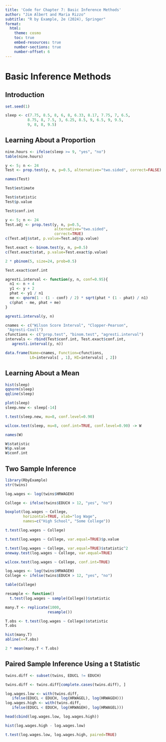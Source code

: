 ```yaml
---
title: 'Code for Chapter 7: Basic Inference Methods'
author: "Jim Albert and Maria Rizzo"
subtitle: "R by Example, 2e (2024), Springer"
format:
  html:
    theme: cosmo
    toc: true
    embed-resources: true
    number-sections: true
    number-offset: 6
---
```


# Basic Inference Methods

## Introduction

```r
set.seed(1)
```

```r
sleep <- c(7.75, 8.5, 8, 6, 8, 6.33, 8.17, 7.75, 7, 6.5, 
          8.75, 8, 7.5, 3, 6.25, 8.5, 9, 6.5, 9, 9.5, 
          9, 8, 8, 9.5)
```

## Learning About a Proportion

```r
nine.hours <- ifelse(sleep >= 9, "yes", "no")
table(nine.hours)
```

```r
y <- 5; n <- 24
Test <- prop.test(y, n, p=0.5, alternative="two.sided", correct=FALSE)
```

```r
names(Test)
```

```r
Test$estimate
```

```r
Test$statistic
Test$p.value
```

```r
Test$conf.int
```

```r
y <- 5; n <- 24
Test.adj <- prop.test(y, n, p=0.5, 
                      alternative="two.sided",
                      correct=TRUE)
c(Test.adj$stat, p.value=Test.adj$p.value)
```

```r
Test.exact <- binom.test(y, n, p=0.5)
c(Test.exact$stat, p.value=Test.exact$p.value)
```

```r
2 * pbinom(5, size=24, prob=0.5)
```

```r
Test.exact$conf.int
```

```r
agresti.interval <- function(y, n, conf=0.95){
  n1 <- n + 4
  y1 <- y + 2
  phat <- y1 / n1
  me <- qnorm(1 - (1 - conf) / 2) * sqrt(phat * (1 - phat) / n1)
  c(phat - me, phat + me)
}
```

```r
agresti.interval(y, n)
```

```r
cnames <- c("Wilson Score Interval", "Clopper-Pearson",
 "Agresti-Coull")
cfunctions <- c("prop.test", "binom.test", "agresti.interval")
intervals <- rbind(Test$conf.int, Test.exact$conf.int,
   agresti.interval(y, n))
```

```r
data.frame(Name=cnames, Function=cfunctions, 
           LO=intervals[ , 1], HI=intervals[ , 2])
```

## Learning About a Mean

```r
hist(sleep)
qqnorm(sleep)
qqline(sleep)
```

```r
plot(sleep)
sleep.new <- sleep[-14]
```

```r
t.test(sleep.new, mu=8, conf.level=0.90)
```

```r
wilcox.test(sleep, mu=8, conf.int=TRUE, conf.level=0.90) -> W
```

```r
names(W)
```

```r
W$statistic
W$p.value
W$conf.int
```

## Two Sample Inference

```r
library(RbyExample)
str(twins)
```

```r
log.wages <- log(twins$HRWAGEH)
```

```r
College <- ifelse(twins$EDUCH > 12, "yes", "no")
```

```r
boxplot(log.wages ~ College, 
        horizontal=TRUE, xlab="log Wage",
        names=c("High School", "Some College"))
```

```r
t.test(log.wages ~ College)
```

```r
t.test(log.wages ~ College, var.equal=TRUE)$p.value
```

```r
t.test(log.wages ~ College, var.equal=TRUE)$statistic^2
oneway.test(log.wages ~ College, var.equal=TRUE)
```

```r
wilcox.test(log.wages ~ College, conf.int=TRUE)
```

```r
log.wages <- log(twins$HRWAGEH)
College <- ifelse(twins$EDUCH > 12, "yes", "no")
```

```r
table(College)
```

```r
resample <- function()
  t.test(log.wages ~ sample(College))$statistic
```

```r
many.T <- replicate(1000, 
                   resample())
```

```r
T.obs <- t.test(log.wages ~ College)$statistic
T.obs
```

```r
hist(many.T)
abline(v=T.obs)
```

```r
2 * mean(many.T < T.obs)
```

## Paired Sample Inference Using a t Statistic

```r
twins.diff <- subset(twins, EDUCL != EDUCH)
```

```r
twins.diff <- twins.diff[complete.cases(twins.diff), ]
```

```r
log.wages.low <- with(twins.diff,
   ifelse(EDUCL < EDUCH, log(HRWAGEL), log(HRWAGEH)))
log.wages.high <- with(twins.diff,
   ifelse(EDUCL < EDUCH, log(HRWAGEH), log(HRWAGEL)))
```

```r
head(cbind(log.wages.low, log.wages.high))
```

```r
hist(log.wages.high - log.wages.low)
```

```r
t.test(log.wages.low, log.wages.high, paired=TRUE)
```
